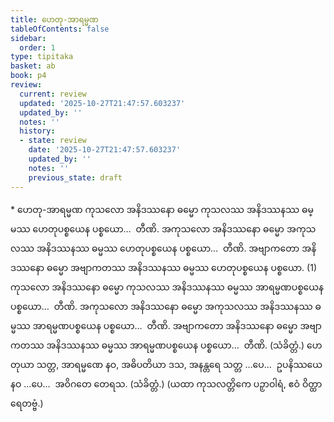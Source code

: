 ```yaml
---
title: ဟေတု-အာရမ္မဏ
tableOfContents: false
sidebar:
  order: 1
type: tipitaka
basket: ab
book: p4
review:
  current: review
  updated: '2025-10-27T21:47:57.603237'
  updated_by: ''
  notes: ''
  history:
  - state: review
    date: '2025-10-27T21:47:57.603237'
    updated_by: ''
    notes: ''
    previous_state: draft
---
```



<ReviewStatus review={frontmatter.review} showDetails={true} />

<HypothesisAnnotation frontmatter={frontmatter} />

<DynamicBreadcrumb />

<Paragraph type="center" book="p4">
* ဟေတု-အာရမ္မဏ
</Paragraph>

<Division number="14" book="p4" e="ch" v="39" p="581">

<Paragraph number="1130" book="p4">
ကုသလော အနိဒဿနော ဓမ္မော ကုသလဿ အနိဒဿနဿ ဓမ္မဿ ဟေတုပစ္စယေန ပစ္စယော…  တီဏိ.
</Paragraph>

<Paragraph number="1131" book="p4">
အကုသလော အနိဒဿနော ဓမ္မော အကုသလဿ အနိဒဿနဿ ဓမ္မဿ ဟေတုပစ္စယေန ပစ္စယော…  တီဏိ.
</Paragraph>

<Paragraph number="1132" book="p4">
အဗျာကတော အနိဒဿနော ဓမ္မော အဗျာကတဿ အနိဒဿနဿ ဓမ္မဿ ဟေတုပစ္စယေန ပစ္စယော. (1)
</Paragraph>

</Division>
<Division number="15" book="p4" e="ch" v="39" p="582">

<Paragraph number="1133" book="p4">
ကုသလော အနိဒဿနော ဓမ္မော ကုသလဿ အနိဒဿနဿ ဓမ္မဿ အာရမ္မဏပစ္စယေန ပစ္စယော…  တီဏိ.
</Paragraph>

<Paragraph number="1134" book="p4">
အကုသလော အနိဒဿနော ဓမ္မော အကုသလဿ အနိဒဿနဿ ဓမ္မဿ အာရမ္မဏပစ္စယေန ပစ္စယော…  တီဏိ.
</Paragraph>

<Paragraph number="1135" book="p4">
အဗျာကတော အနိဒဿနော ဓမ္မော အဗျာကတဿ အနိဒဿနဿ ဓမ္မဿ အာရမ္မဏပစ္စယေန ပစ္စယော…  တီဏိ. (သံခိတ္တံ.)
</Paragraph>

</Division>
<Division number="16" book="p4" e="ch" v="39" p="582">

<Paragraph number="1136" book="p4">
ဟေတုယာ သတ္တ, အာရမ္မဏေ နဝ, အဓိပတိယာ ဒသ, အနန္တရေ သတ္တ …ပေ…  ဥပနိဿယေ နဝ …ပေ…  အဝိဂတေ တေရသ. (သံခိတ္တံ.)
</Paragraph>

<Paragraph number="1137" book="p4">
(ယထာ ကုသလတ္တိကေ ပဉှာဝါရံ, ဧဝံ ဝိတ္ထာရေတဗ္ဗံ.)
</Paragraph>
</Division>